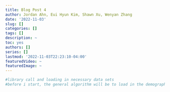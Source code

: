 ```yaml
---
title: Blog Post 4
author: Jordan Ahn, Eui Hyun Kim, Shawn Xu, Wenyan Zhang
date: '2022-11-03'
slug: []
categories: []
tags: []
description: ~
toc: yes
authors: []
series: []
lastmod: '2022-11-03T22:23:10-04:00'
featuredVideo: ~
featuredImage: ~
---
```

```r
#library call and loading in necessary data sets
#before i start, the general algorithm will be to load in the demographics and BP data for the 3 datasets (so 6 sets). Remove NAs. For each dataset, demographics and BP will be joined by ID number, so only observations with ID numbers in both datasets can be considered. Following the joins, the datasets will include a variable for year of collection (to be coded for each set). After all of this, the datasets will be stacked for analysis. also important to note, the names of certain variables change between datasets, so were gonna have to do some renaming


```